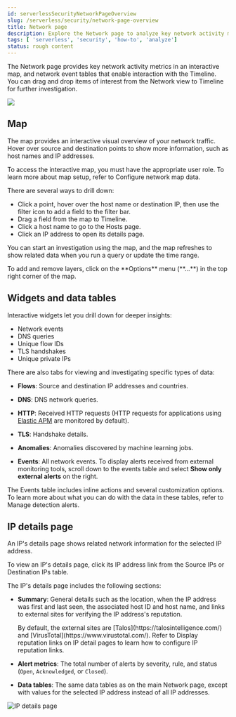 ```yaml
---
id: serverlessSecurityNetworkPageOverview
slug: /serverless/security/network-page-overview
title: Network page
description: Explore the Network page to analyze key network activity metrics on an interactive map, and use network event tables for deeper insights.
tags: [ 'serverless', 'security', 'how-to', 'analyze']
status: rough content
---
```



<RoughContent />

<div id="network-page-overview"></div>

The Network page provides key network activity metrics in an interactive map, and network event tables that enable interaction with the Timeline. You can drag and drop items of interest from the Network view to Timeline for further investigation.

![](../images/network-page-overview/-getting-started-network-ui.png)

<div id="map-ui"></div>

## Map

The map provides an interactive visual overview of your network traffic. Hover over source and destination points to show more information, such as host names and IP addresses.

<DocCallOut title="Note">
To access the interactive map, you must have the appropriate user role. To learn more about map setup, refer to <DocLink id="serverlessSecurityConfMapUi">Configure network map data</DocLink>.
</DocCallOut>

There are several ways to drill down: 

* Click a point, hover over the host name or destination IP, then  use the filter icon to add a field to the filter bar. 
* Drag a field from the map to Timeline. 
* Click a host name to go to the Hosts page. 
* Click an IP address to open its details page.

You can start an investigation using the map, and the map refreshes to show related data when you run a query or update the time range.

<DocCallOut title="Tip">
To add and remove layers, click on the **Options** menu (**...**) in the top right corner of the map.
</DocCallOut>

<div id="map-widgets-tables"></div>

## Widgets and data tables

Interactive widgets let you drill down for deeper insights:

* Network events
* DNS queries
* Unique flow IDs
* TLS handshakes
* Unique private IPs

There are also tabs for viewing and investigating specific types of data:

* **Flows**: Source and destination IP addresses and countries.
* **DNS**: DNS network queries.
* **HTTP**: Received HTTP requests (HTTP requests for applications using
    [Elastic APM](((apm-app-ref))/apm-getting-started.html) are monitored by default).

* **TLS**: Handshake details.
* **Anomalies**: Anomalies discovered by <DocLink id="serverlessSecurityMachineLearning">machine learning jobs</DocLink>.
* **Events**: All network events. To display alerts received from external monitoring tools, scroll down to the events table and select **Show only external alerts** on the right.

The Events table includes inline actions and several customization options. To learn more about what you can do with the data in these tables, refer to <DocLink id="serverlessSecurityAlertsUiManage">Manage detection alerts</DocLink>.

<div id="ip-details-page"></div>

## IP details page

An IP's details page shows related network information for the selected IP address. 

To view an IP's details page, click its IP address link from the Source IPs or Destination IPs table.

The IP's details page includes the following sections: 

* **Summary**: General details such as the location, when the IP address was first and last seen, the associated host ID and host name, and links to external sites for verifying the IP address's reputation. 

    <DocCallOut title="Note">
    By default, the external sites are [Talos](https://talosintelligence.com/) and
    [VirusTotal](https://www.virustotal.com/). Refer to <DocLink id="serverlessSecurityAdvancedSettings" section="display-reputation-links-on-ip-detail-pages">Display reputation links on IP detail pages</DocLink> to learn how to configure IP reputation links.
    </DocCallOut>

* **Alert metrics**: The total number of alerts by severity, rule, and status (`Open`, `Acknowledged`, or `Closed`).  

* **Data tables**: The same data tables as on the main Network page, except with values for the selected IP address instead of all IP addresses.

![IP details page](../images/network-page-overview/-getting-started-IP-detail-pg.png)

